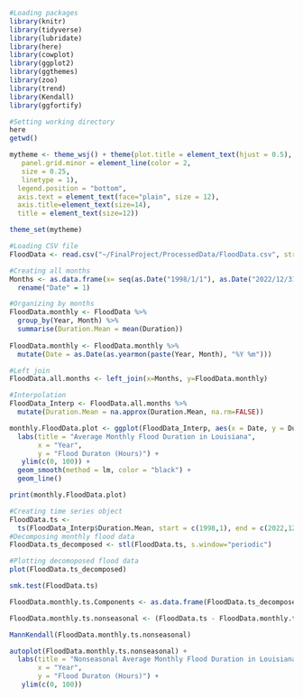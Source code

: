 ```r
#Loading packages
library(knitr)
library(tidyverse)
library(lubridate)
library(here)
library(cowplot)
library(ggplot2)
library(ggthemes)
library(zoo)
library(trend)
library(Kendall)
library(ggfortify)

#Setting working directory
here
getwd()

mytheme <- theme_wsj() + theme(plot.title = element_text(hjust = 0.5), 
   panel.grid.minor = element_line(color = 2,
   size = 0.25,
   linetype = 1),
  legend.position = "bottom", 
  axis.text = element_text(face="plain", size = 12),
  axis.title=element_text(size=14),
  title = element_text(size=12))

theme_set(mytheme)

```
```r

#Loading CSV file
FloodData <- read.csv("~/FinalProject/ProcessedData/FloodData.csv", stringsAsFactors = TRUE)

```




```r
#Creating all months
Months <- as.data.frame(x= seq(as.Date("1998/1/1"), as.Date("2022/12/31"), by = "month")) %>%
  rename("Date" = 1)

#Organizing by months 
FloodData.monthly <- FloodData %>% 
  group_by(Year, Month) %>%
  summarise(Duration.Mean = mean(Duration))
           
FloodData.monthly <- FloodData.monthly %>%
  mutate(Date = as.Date(as.yearmon(paste(Year, Month), "%Y %m")))

#Left join
FloodData.all.months <- left_join(x=Months, y=FloodData.monthly)

#Interpolation
FloodData_Interp <- FloodData.all.months %>%
  mutate(Duration.Mean = na.approx(Duration.Mean, na.rm=FALSE))

```
```r
monthly.FloodData.plot <- ggplot(FloodData_Interp, aes(x = Date, y = Duration.Mean)) + 
  labs(title = "Average Monthly Flood Duration in Louisiana",
       x = "Year",
       y = "Flood Duraton (Hours)") +
   ylim(c(0, 100)) +
  geom_smooth(method = lm, color = "black") +
  geom_line()

print(monthly.FloodData.plot)
```

```r
#Creating time series object
FloodData.ts <- 
  ts(FloodData_Interp$Duration.Mean, start = c(1998,1), end = c(2022,12), frequency=12)
#Decomposing monthly flood data
FloodData.ts_decomposed <- stl(FloodData.ts, s.window="periodic")

#Plotting decomoposed flood data
plot(FloodData.ts_decomposed)
```
```r
smk.test(FloodData.ts)
```


```r
FloodData.monthly.ts.Components <- as.data.frame(FloodData.ts_decomposed$time.series)

FloodData.monthly.ts.nonseasonal <- (FloodData.ts - FloodData.monthly.ts.Components$seasonal)

MannKendall(FloodData.monthly.ts.nonseasonal)

```
```r
autoplot(FloodData.monthly.ts.nonseasonal) + 
  labs(title = "Nonseasonal Average Monthly Flood Duration in Louisiana",
       x = "Year",
       y = "Flood Duraton (Hours)") +
   ylim(c(0, 100))
  

```


